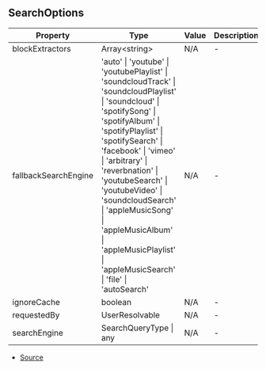## SearchOptions


| Property | Type | Value | Description |
| ----------- | ----------- | ----------- | ----------- |
| blockExtractors | Array\<string> | N/A | - |
| fallbackSearchEngine | 'auto' \| 'youtube' \| 'youtubePlaylist' \| 'soundcloudTrack' \| 'soundcloudPlaylist' \| 'soundcloud' \| 'spotifySong' \| 'spotifyAlbum' \| 'spotifyPlaylist' \| 'spotifySearch' \| 'facebook' \| 'vimeo' \| 'arbitrary' \| 'reverbnation' \| 'youtubeSearch' \| 'youtubeVideo' \| 'soundcloudSearch' \| 'appleMusicSong' \| 'appleMusicAlbum' \| 'appleMusicPlaylist' \| 'appleMusicSearch' \| 'file' \| 'autoSearch' | N/A | - |
| ignoreCache | boolean | N/A | - |
| requestedBy | UserResolvable | N/A | - |
| searchEngine | SearchQueryType \| any | N/A | - |


- [Source](https://github.com/Androz2091/discord-player/blob/3861a2c/packages/discord-player/src/types/types.ts#L224)
